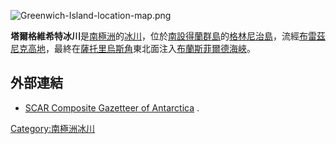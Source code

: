 {{no footnotes|time=2013-10-29T05:31:34+00:00}}
[[Image:Greenwich-Island-location-map.png|thumb]]
{{coord|62|32|53|S|59|38|26|W|type:glacier|display=title}}

'''塔爾格維希特冰川'''是[[南極洲|南極洲]]的[[冰川|冰川]]，位於[[南設得蘭群島|南設得蘭群島]]的[[格林尼治島|格林尼治島]]，流經[[布雷茲尼克高地|布雷茲尼克高地]]，最終在[[薩托里烏斯角|薩托里烏斯角]]東北面注入[[布蘭斯菲爾德海峽|布蘭斯菲爾德海峽]]。

==外部連結==
* [http://data.aad.gov.au/aadc/gaz/scar/ SCAR Composite Gazetteer of Antarctica] {{WebCite|url=https://www.webcitation.org/5ug2CfC7m?url=http://data.aad.gov.au/aadc/gaz/scar/ |date=20101202140255 |dateformat=iso }}.

{{Antarctica-geo-stub}}
[[Category:南極洲冰川|Category:南極洲冰川]]